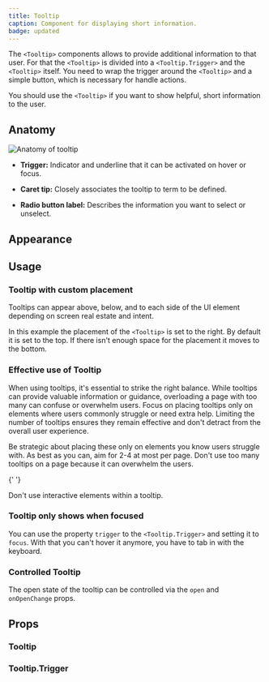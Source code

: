 ```yaml
---
title: Tooltip
caption: Component for displaying short information.
badge: updated
---
```


The `<Tooltip>` components allows to provide additional information to that user. For that the `<Tooltip>` is divided into a `<Tooltip.Trigger>` and the `<Tooltip>` itself. You need to wrap the trigger around the `<Tooltip>` and a simple button, which is necessary for handle actions.

You should use the `<Tooltip>` if you want to show helpful, short information to the user.

## Anatomy

<Image
  src="/tooltip/tooltip-anatomy.jpg"
  alt="Anatomy of tooltip"
  width={800}
  height={550}
  className="mx-auto block"
/>

- **Trigger:** Indicator and underline that it can be activated on hover or focus.

- **Caret tip:** Closely associates the tooltip to term to be defined.

- **Radio button label:** Describes the information you want to select or unselect.

## Appearance

<AppearanceDemo component={title} />

<AppearanceTable component={title} />

## Usage

### Tooltip with custom placement

Tooltips can appear above, below, and to each side of the UI element depending on screen real estate and intent.

In this example the placement of the `<Tooltip>` is set to the right. By default it is set to the top. If there isn't enough space for the placement it moves to the bottom.

<ComponentDemo file="./tooltip-custom.demo.tsx" />

### Effective use of Tooltip

When using tooltips, it's essential to strike the right balance. While tooltips can provide valuable information or guidance, overloading a page with too many can confuse or overwhelm users. Focus on placing tooltips only on elements where users commonly struggle or need extra help. Limiting the number of tooltips ensures they remain effective and don't detract from the overall user experience.

<GuidelineTiles>
  <Do>
    <Do.Description>
      Be strategic about placing these only on elements you know users struggle
      with. As best as you can, aim for 2-4 at most per page.
    </Do.Description>
  </Do>
  <Dont>
    <Dont.Description>
      Don't use too many tooltips on a page because it can overwhelm the users.
    </Dont.Description>
  </Dont>
</GuidelineTiles>

{' '}

<Dont>
  <Dont.Description>
    Don't use interactive elements within a tooltip.
  </Dont.Description>
</Dont>

### Tooltip only shows when focused

You can use the property `trigger` to the `<Tooltip.Trigger>` and setting it to `focus`. With that you can't hover it anymore, you have to tab in with the keyboard.

<ComponentDemo file="./tooltip-focus.demo.tsx" />

### Controlled Tooltip

The open state of the tooltip can be controlled via the `open` and `onOpenChange` props.

<ComponentDemo file="./tooltip-pressed.demo.tsx" />

## Props

### Tooltip

<PropsTable component={title} />

### Tooltip.Trigger

<PropsTable component="TooltipTrigger" />
